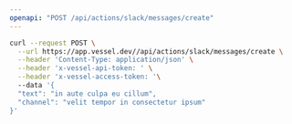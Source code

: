 ```yaml
---
openapi: "POST /api/actions/slack/messages/create"
---
```


<RequestExample>

```bash Request
curl --request POST \
  --url https://app.vessel.dev//api/actions/slack/messages/create \
  --header 'Content-Type: application/json' \
  --header 'x-vessel-api-token: ' \
  --header 'x-vessel-access-token: '\ 
  --data '{
  "text": "in aute culpa eu cillum",
  "channel": "velit tempor in consectetur ipsum"
}'
```

</RequestExample>


      